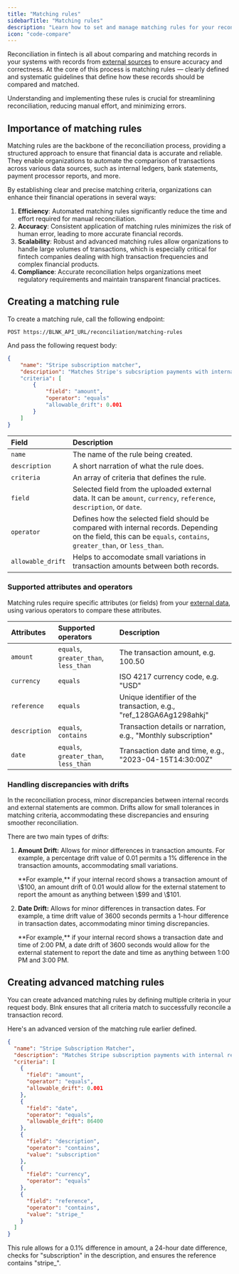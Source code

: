```yaml
---
title: "Matching rules"
sidebarTitle: "Matching rules"
description: "Learn how to set and manage matching rules for your reconciliation process."
icon: "code-compare"
---
```



Reconciliation in fintech is all about comparing and matching records in your systems with records from [external sources](external-data) to ensure accuracy and correctness. At the core of this process is matching rules — clearly defined and systematic guidelines that define how these records should be compared and matched.

Understanding and implementing these rules is crucial for streamlining reconciliation, reducing manual effort, and minimizing errors.

## Importance of matching rules

Matching rules are the backbone of the reconciliation process, providing a structured approach to ensure that financial data is accurate and reliable. They enable organizations to automate the comparison of transactions across various data sources, such as internal ledgers, bank statements, payment processor reports, and more. 

By establishing clear and precise matching criteria, organizations can enhance their financial operations in several ways:

1. **Efficiency**: Automated matching rules significantly reduce the time and effort required for manual reconciliation.
2. **Accuracy**: Consistent application of matching rules minimizes the risk of human error, leading to more accurate financial records.
3. **Scalability**: Robust and advanced matching rules allow organizations to handle large volumes of transactions, which is especially critical for fintech companies dealing with high transaction frequencies and complex financial products.
4. **Compliance**: Accurate reconciliation helps organizations meet regulatory requirements and maintain transparent financial practices.

## Creating a matching rule

To create a matching rule, call the following endpoint:

```
POST https://BLNK_API_URL/reconciliation/matching-rules
```

And pass the following request body:

```json Request
{
    "name": "Stripe subscription matcher",
    "description": "Matches Stripe's subcsription payments with internal records"
    "criteria": [
        {
            "field": "amount",
            "operator": "equals"
            "allowable_drift": 0.001
        }
    ]
}
```

| Field | Description |
| :--- | :--- |
| `name` | The name of the rule being created. |
| `description` | A short narration of what the rule does. |
| `criteria` | An array of criteria that defines the rule. |
| `field` | Selected field from the uploaded external data. It can be `amount`, `currency`, `reference`, `description`, or `date`. |
| `operator` | Defines how the selected field should be compared with internal records. Depending on the field, this can be `equals`, `contains`, `greater_than`, or `less_than`. |
| `allowable_drift` | Helps to accomodate small variations in transaction amounts between both records. |

### Supported attributes and operators

Matching rules require specific attributes (or fields) from your [external data](external-data), using various operators to compare these attributes. 

| Attributes | Supported operators | Description |
| :--- | :--- | :--- |
| `amount` | `equals`, `greater_than`, `less_than` | The transaction amount, e.g. 100.50 |
| `currency` | `equals` | ISO 4217 currency code, e.g. "USD" |
| `reference` | `equals` | Unique identifier of the transaction, e.g., "ref_128GA6Ag1298ahkj" |
| `description` | `equals`, `contains` | Transaction details or narration, e.g., "Monthly subscription" |
| `date` | `equals`, `greater_than`, `less_than` | Transaction date and time, e.g., "2023-04-15T14:30:00Z" |

### Handling discrepancies with drifts

In the reconciliation process, minor discrepancies between internal records and external statements are common. Drifts allow for small tolerances in matching criteria, accommodating these discrepancies and ensuring smoother reconciliation. 

There are two main types of drifts:

1. **Amount Drift:** Allows for minor differences in transaction amounts. For example, a percentage drift value of 0.01 permits a 1% difference in the transaction amounts, accommodating small variations.

    <Tip>
        **For example,** if your internal record shows a transaction amount of \$100, an amount drift of 0.01 would allow for the external statement to report the amount as anything between \$99 and \$101.
    </Tip>

2. **Date Drift:** Allows for minor differences in transaction dates. For example, a time drift value of 3600 seconds permits a 1-hour difference in transaction dates, accommodating minor timing discrepancies.

    <Tip>
        **For example,** if your internal record shows a transaction date and time of 2:00 PM, a date drift of 3600 seconds would allow for the external statement to report the date and time as anything between 1:00 PM and 3:00 PM.
    </Tip>

## Creating advanced matching rules

You can create advanced matching rules by defining multiple criteria in your request body. Blnk ensures that all criteria match to successfully reconcile a transaction record.

Here's an advanced version of the matching rule earlier defined. 

```json Request
{
  "name": "Stripe Subscription Matcher",
  "description": "Matches Stripe subscription payments with internal records",
  "criteria": [
    {
      "field": "amount",
      "operator": "equals",
      "allowable_drift": 0.001
    },
    {
      "field": "date",
      "operator": "equals",
      "allowable_drift": 86400
    },
    {
      "field": "description",
      "operator": "contains",
      "value": "subscription"
    },
    {
      "field": "currency",
      "operator": "equals"
    },
    {
      "field": "reference",
      "operator": "contains",
      "value": "stripe_"
    }
  ]
}
```

This rule allows for a 0.1% difference in amount, a 24-hour date difference, checks for "subscription" in the description, and ensures the reference contains "stripe_".

<NeedHelp />